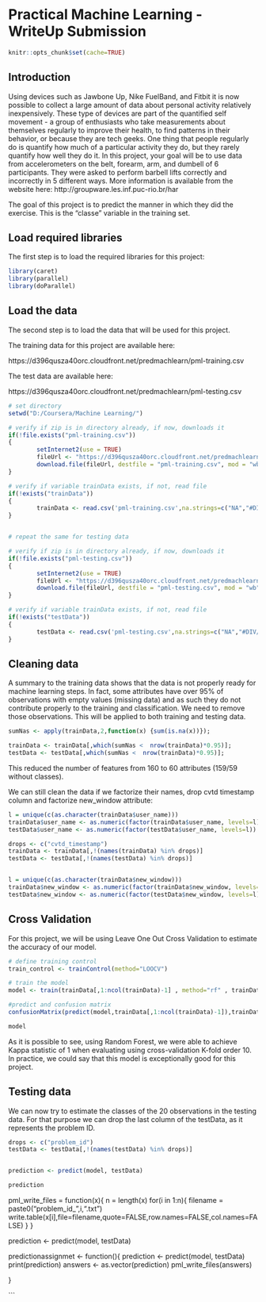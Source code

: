 # Practical Machine Learning - WriteUp Submission

```r
knitr::opts_chunk$set(cache=TRUE)
```

## Introduction 

Using devices such as Jawbone Up, Nike FuelBand, and Fitbit it is now possible to collect a large amount of data about personal activity relatively inexpensively. These type of devices are part of the quantified self movement - a group of enthusiasts who take measurements about themselves regularly to improve their health, to find patterns in their behavior, or because they are tech geeks. One thing that people regularly do is quantify how much of a particular activity they do, but they rarely quantify how well they do it. In this project, your goal will be to use data from accelerometers on the belt, forearm, arm, and dumbell of 6 participants. They were asked to perform barbell lifts correctly and incorrectly in 5 different ways. More information is available from the website here: http://groupware.les.inf.puc-rio.br/har


The goal of this project is to predict the manner in which they did the exercise. This is the "classe" variable in the training set.

## Load required libraries

The first step is to load the required libraries for this project:

```r

library(caret)
library(parallel)
library(doParallel)

```

## Load the data

The second step is to load the data that will be used for this project.

The training data for this project are available here: 

https://d396qusza40orc.cloudfront.net/predmachlearn/pml-training.csv

The test data are available here: 

https://d396qusza40orc.cloudfront.net/predmachlearn/pml-testing.csv


```r

# set directory
setwd("D:/Coursera/Machine Learning/")

# verify if zip is in directory already, if now, downloads it
if(!file.exists("pml-training.csv"))
{
        setInternet2(use = TRUE)
        fileUrl <- "https://d396qusza40orc.cloudfront.net/predmachlearn/pml-training.csv"
        download.file(fileUrl, destfile = "pml-training.csv", mod = "wb")
}

# verify if variable trainData exists, if not, read file
if(!exists("trainData"))
{
        trainData <- read.csv('pml-training.csv',na.strings=c("NA","#DIV/0!",""))
}


# repeat the same for testing data

# verify if zip is in directory already, if now, downloads it
if(!file.exists("pml-testing.csv"))
{
        setInternet2(use = TRUE)
        fileUrl <- "https://d396qusza40orc.cloudfront.net/predmachlearn/pml-testing.csv"
        download.file(fileUrl, destfile = "pml-testing.csv", mod = "wb")
}

# verify if variable trainData exists, if not, read file
if(!exists("testData"))
{
        testData <- read.csv('pml-testing.csv',na.strings=c("NA","#DIV/0!",""))
}

```

## Cleaning data

A summary to the training data shows that the data is not properly ready for machine learning steps. In fact, some attributes have over 95% of observations with empty values (missing data) and as such they do not contribute properly to the training and classification. We need to remove those observations. This will be applied to both training and testing data.

```r

sumNas <- apply(trainData,2,function(x) {sum(is.na(x))});

trainData <- trainData[,which(sumNas <  nrow(trainData)*0.95)];  
testData <- testData[,which(sumNas <  nrow(trainData)*0.95)];

```

This reduced the number of features from 160 to 60 attributes (159/59 without classes).

We can still clean the data if we factorize their names, drop cvtd timestamp column and factorize new_window attribute:

```r

l = unique(c(as.character(trainData$user_name)))
trainData$user_name <- as.numeric(factor(trainData$user_name, levels=l))
testData$user_name <- as.numeric(factor(testData$user_name, levels=l))

drops <- c("cvtd_timestamp")
trainData <- trainData[,!(names(trainData) %in% drops)]
testData <- testData[,!(names(testData) %in% drops)]


l = unique(c(as.character(trainData$new_window)))
trainData$new_window <- as.numeric(factor(trainData$new_window, levels=l))
testData$new_window <- as.numeric(factor(testData$new_window, levels=l))

```


## Cross Validation

For this project, we will be using Leave One Out Cross Validation to estimate the accuracy of our model.


```r

# define training control
train_control <- trainControl(method="LOOCV")

# train the model
model <- train(trainData[,1:ncol(trainData)-1] , method="rf" , trainData$classe , trControl = trainControl(method="cv", number=10))

#predict and confusion matrix
confusionMatrix(predict(model,trainData[,1:ncol(trainData)-1]),trainData$classe)

model

```


As it is possible to see, using Random Forest, we were able to achieve Kappa statistic of 1 when evaluating using cross-validation K-fold order 10. In practice, we could say that this model is exceptionally good for this project. 


## Testing data

We can now try to estimate the classes of the 20 observations in the testing data. For that purpose we can drop the last column of the testData, as it represents the problem ID.


```r

drops <- c("problem_id")
testData <- testData[,!(names(testData) %in% drops)]


prediction <- predict(model, testData)

prediction

```



pml_write_files = function(x){
  n = length(x)
  for(i in 1:n){
    filename = paste0("problem_id_",i,".txt")
    write.table(x[i],file=filename,quote=FALSE,row.names=FALSE,col.names=FALSE)
  }
}

  prediction <- predict(model, testData)


predictionassignmet <- function(){
  prediction <- predict(model, testData)
  print(prediction)
  answers <- as.vector(prediction)
  pml_write_files(answers)
    
}

```

